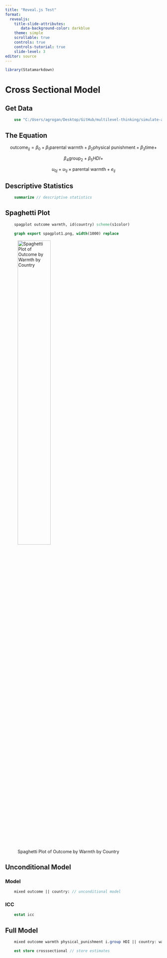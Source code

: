 ```yaml
---
title: "Reveal.js Test"
format: 
  revealjs:
    title-slide-attributes:
       data-background-color: darkblue
    theme: simple
    scrollable: true
    controls: true
    controls-tutorial: true
    slide-level: 3
editor: source
---
```


```r

library(Statamarkdown)

```

# Cross Sectional Model

## Get Data

```stata

    use "C:/Users/agrogan/Desktop/GitHub/multilevel-thinking/simulate-and-analyze-multilevel-data/simulated_multilevel_data.dta", clear

```

## The Equation

$$\text{outcome}_{ij} = \beta_0 + \beta_1 \text{parental warmth} + \beta_2 \text{physical punishment} + \beta_3 \text{time} + $$ 

$$\beta_4 \text{group}_2 + \beta_5 HDI +$$

$$u_{0j} + u_{1j} \times \text{parental warmth} + e_{ij} $$

## Descriptive Statistics

```stata
    summarize // descriptive statistics
```

## Spaghetti Plot

```stata
    spagplot outcome warmth, id(country) scheme(s1color)

	graph export spagplot1.png, width(1000) replace
```

![Spaghetti Plot of Outcome by Warmth by Country](spagplot1.png){width=50%}


## Unconditional Model

### Model

```stata

    mixed outcome || country: // unconditional model

```

### ICC

```stata

    estat icc

```
	
## Full Model

```stata

    mixed outcome warmth physical_punishment i.group HDI || country: warmth // multilevel model

    est store crosssectional // store estimates
```
